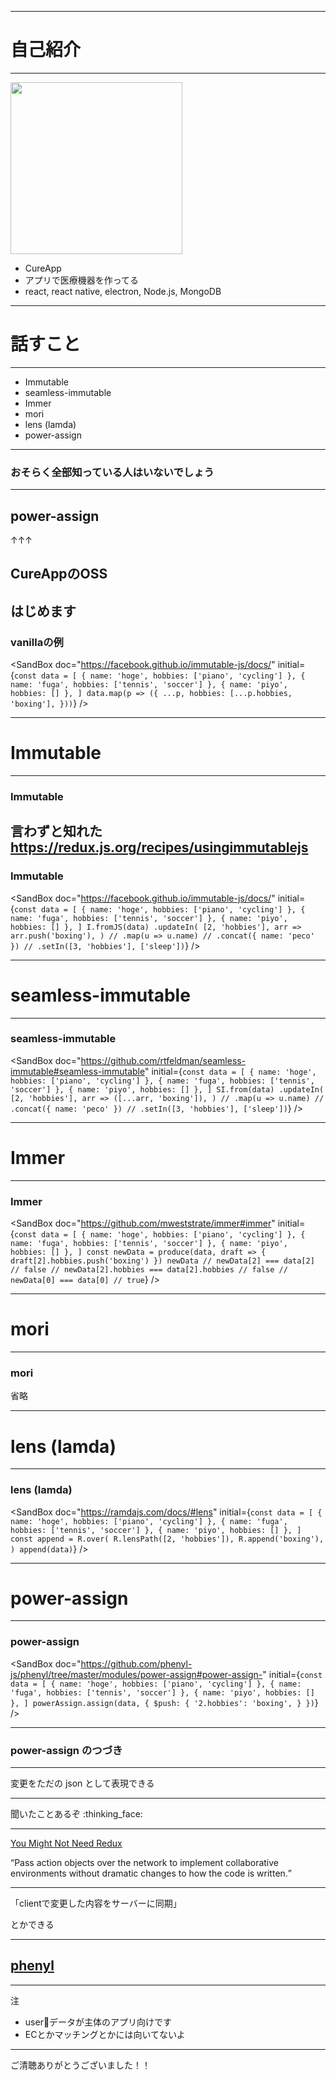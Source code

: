 

<Top
  title="Immutable for Redux"
  image="https://i.gyazo.com/9e68b75fe52f55e65919e14288dc3c82.png"
  eventName="#react_kai @1st"
  urlPath={packageJson.urlPath}
/>

---
# 自己紹介
---
<img src="https://i.gyazo.com/87d23d84bc93c83bb165c9d2f239f703.png" width="275"/>

- CureApp
- アプリで医療機器を作ってる
- react, react native, electron, Node.js, MongoDB

---
# 話すこと
---
- Immutable
- seamless-immutable
- Immer
- mori
- lens (lamda)
- power-assign
---
### おそらく全部知っている人はいないでしょう
---
## power-assign
↑↑↑

CureAppのOSS
---
はじめます
---
### vanillaの例
<SandBox
  doc="https://facebook.github.io/immutable-js/docs/"
  initial={`const data = [
  { name: 'hoge', hobbies: ['piano', 'cycling'] },
  { name: 'fuga', hobbies: ['tennis', 'soccer'] },
  { name: 'piyo', hobbies: [] },
]
data.map(p => ({
  ...p,
  hobbies: [...p.hobbies, 'boxing'],
}))`}
/>

---
# Immutable
---
### Immutable
言わずと知れた
https://redux.js.org/recipes/usingimmutablejs
---
### Immutable
<SandBox
  doc="https://facebook.github.io/immutable-js/docs/"
  initial={`const data = [
  { name: 'hoge', hobbies: ['piano', 'cycling'] },
  { name: 'fuga', hobbies: ['tennis', 'soccer'] },
  { name: 'piyo', hobbies: [] },
]
I.fromJS(data)
  .updateIn(
    [2, 'hobbies'],
    arr => arr.push('boxing'),
  )
  // .map(u => u.name)
  // .concat({ name: 'peco' })
  // .setIn([3, 'hobbies'], ['sleep'])`}
/>

---
# seamless-immutable
---
### seamless-immutable
<SandBox
  doc="https://github.com/rtfeldman/seamless-immutable#seamless-immutable"
  initial={`const data = [
  { name: 'hoge', hobbies: ['piano', 'cycling'] },
  { name: 'fuga', hobbies: ['tennis', 'soccer'] },
  { name: 'piyo', hobbies: [] },
]
SI.from(data)
  .updateIn(
    [2, 'hobbies'],
    arr => ([...arr, 'boxing']),
  )
  // .map(u => u.name)
  // .concat({ name: 'peco' })
  // .setIn([3, 'hobbies'], ['sleep'])`}
/>

---
# Immer
---
### Immer
<SandBox
  doc="https://github.com/mweststrate/immer#immer"
  initial={`const data = [
  { name: 'hoge', hobbies: ['piano', 'cycling'] },
  { name: 'fuga', hobbies: ['tennis', 'soccer'] },
  { name: 'piyo', hobbies: [] },
]
const newData = produce(data, draft => {
  draft[2].hobbies.push('boxing')
})
newData
// newData[2] === data[2] // false
// newData[2].hobbies === data[2].hobbies // false
// newData[0] === data[0] // true`}
/>

---
# mori
---
### mori
省略

---
# lens (lamda)
---
### lens (lamda)
<SandBox
  doc="https://ramdajs.com/docs/#lens"
  initial={`const data = [
  { name: 'hoge', hobbies: ['piano', 'cycling'] },
  { name: 'fuga', hobbies: ['tennis', 'soccer'] },
  { name: 'piyo', hobbies: [] },
]
const append = R.over(
  R.lensPath([2, 'hobbies']),
  R.append('boxing'),
)
append(data)`}
/>

---
# power-assign
---
### power-assign
<SandBox
  doc="https://github.com/phenyl-js/phenyl/tree/master/modules/power-assign#power-assign-"
  initial={`const data = [
  { name: 'hoge', hobbies: ['piano', 'cycling'] },
  { name: 'fuga', hobbies: ['tennis', 'soccer'] },
  { name: 'piyo', hobbies: [] },
]
powerAssign.assign(data, {
  $push: {
    '2.hobbies': 'boxing',
  }
})`}
/>

---
### power-assign のつづき

---
変更をただの json として表現できる

---
聞いたことあるぞ :thinking_face:

---
[You Might Not Need Redux](https://medium.com/@dan_abramov/you-might-not-need-redux-be46360cf367)

<q>Pass action objects over the network to implement collaborative environments without dramatic changes to how the code is written.</q>

---
「clientで変更した内容をサーバーに同期」

とかできる

---
## [phenyl](https://github.com/phenyl-js/phenyl)

---
注

- userデータが主体のアプリ向けです
- ECとかマッチングとかには向いてないよ

---
ご清聴ありがとうございました！！

